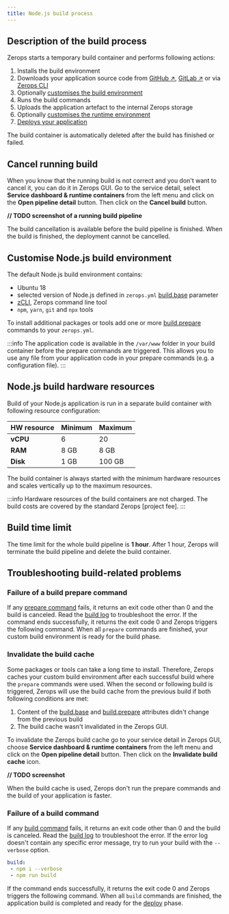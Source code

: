 ```yaml
---
title: Node.js build process
---
```


## Description of the build process
Zerops starts a temporary build container and performs following actions:
1. Installs the build environment
2. Downloads your application source code from [GitHub ↗](https://www.github.com), [GitLab ↗](https://www.gitlab.com) or via [Zerops CLI](/references/cli/install)
3. Optionally [customises the build environment](/nodejs/how-to/build-process#customise-nodejs-build-environment)
4. Runs the build commands
5. Uploads the application artefact to the internal Zerops storage
6. Optionally [customises the runtime environment](/nodejs/how-to/customize-runtime)
7. [Deploys your application](/nodejs/how-to/deploy-process)

The build container is automatically deleted after the build has finished or failed.

## Cancel running build
When you know that the running build is not correct and you don't want to cancel it, you can do it in Zerops GUI. Go to the service detail, select **Service dashboard & runtime containers** from the left menu and click on the **Open pipeline detail** button. Then click on the **Cancel build** button.

**// TODO screenshot of a running build pipeline**

The build cancellation is available before the build pipeline is finished. When the build is finished, the deployment cannot be cancelled.

## Customise Node.js build environment
The default Node.js build environment contains:
* Ubuntu 18
* selected version of Node.js defined in `zerops.yml` [build.base](/nodejs/how-to/build-pipeline#base) parameter
* [zCLI](/references/cli/install), Zerops command line tool
* `npm`, `yarn`, `git` and `npx` tools

To install additional packages or tools add one or more [build.prepare](/nodejs/how-to/build-pipeline#prepare) commands to your `zerops.yml`.

:::info
The application code is available in the `/var/www` folder in your build container before the prepare commands are triggered. This allows you to use any file from your application code in your prepare commands (e.g. a configuration file).
:::

## Node.js build hardware resources 
Build of your Node.js application is run in a separate build container with following resource configuration: 

| HW resource     | Minimum | Maximum |
| --------------- | ------- | ------- |
| **vCPU**        | 6       | 20      |
| **RAM**         | 8 GB    | 8 GB    |
| **Disk**        | 1 GB    | 100 GB  |


The build container is always started with the minimum hardware resources and scales vertically up to the maximum resources.

:::info
Hardware resources of the build containers are not charged. The build costs are covered by the standard Zerops [project fee].
:::
 
## Build time limit

The time limit for the whole build pipeline is **1 hour**. After 1 hour, Zerops will terminate the build pipeline and delete the build container.

## Troubleshooting build-related problems
### Failure of a build prepare command

If any [prepare command](/nodejs/how-to/build-pipeline#prepare) fails, it returns an exit code other than 0 and the build is canceled. Read the [build log](/nodejs/how-to/logs#build-log) to troubleshoot the error. If the command ends successfully, it returns the exit code 0 and Zerops triggers the following command. When all `prepare` commands are finished, your custom build environment is ready for the build phase.

### Invalidate the build cache

Some packages or tools can take a long time to install. Therefore, Zerops caches your custom build environment after each successful build where the `prepare` commands were used. When the second or following build is triggered, Zerops will use the build cache from the previous build if both following conditions are met:
1. Content of the [build.base](/nodejs/how-to/build-pipeline#base) and [build.prepare](/nodejs/how-to/build-pipeline#prepare) attributes didn't change from the previous build
2. The build cache wasn't invalidated in the Zerops GUI.

To invalidate the Zerops build cache go to your service detail in Zerops GUI, choose **Service dashboard & runtime containers** from the left menu and click on the **Open pipeline detail** button. Then click on the **Invalidate build cache** icon.

**// TODO screenshot**

When the build cache is used, Zerops don't run the prepare commands and the build of your application is faster.

### Failure of a build command

If any [build command](/nodejs/how-to/build-pipeline#build) fails, it returns an exit code other than 0 and the build is canceled. Read the [build log](/nodejs/how-to/logs#build-log) to troubleshoot the error. If the error log doesn't contain any specific error message, try to run your build with the `--verbose` option.

```yml
build:
 - npm i --verbose
 - npm run build
```

If the command ends successfully, it returns the exit code 0 and Zerops triggers the following command. When all `build` commands are finished, the application build is completed and ready for the [deploy](/nodejs/how-to/deploy-process) phase.




